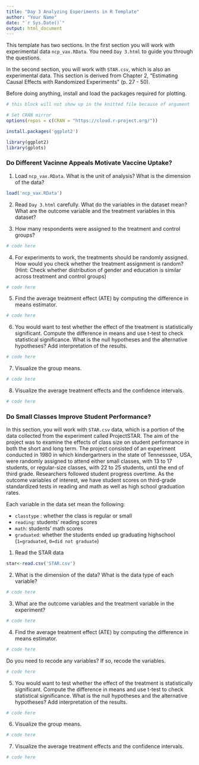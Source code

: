 ```yaml
---
title: "Day 3 Analyzing Experiments in R Template"
author: "Your Name"
date: "`r Sys.Date()`"
output: html_document
---
```


This template has two sections. In the first section you will work with experimental data `ncp_vax.RData`. You need `Day 3.html` to guide you through the questions.

In the second section, you will work with `STAR.csv`, which is also an experimental data. This section is derived from Chapter 2, "Estimating Causal Effects with Randomized Experiments" (p. 27 - 50).

Before doing anything, install and load the packages required for plotting.

```r
# this block will not show up in the knitted file because of argument 'include=FALSE'

# Set CRAN mirror
options(repos = c(CRAN = "https://cloud.r-project.org/"))

install.packages('ggplot2')

library(ggplot2)
library(gplots)
```

### Do Different Vacinne Appeals Motivate Vaccine Uptake?

1.  Load `ncp_vax.RData`. What is the unit of analysis? What is the dimension of the data? 

```r
load('ncp_vax.RData')
```

2. Read `Day 3.html` carefully. What do the variables in the dataset mean? What are the outcome variable and the treatment variables in this dataset?


3. How many respondents were assigned to the treatment and control groups?

```r
# code here
```

4. For experiments to work, the treatments should be randomly assigned. How would you check whether the treatment assignment is random? (Hint: Check whether distribution of gender and education is similar across treatment and control groups)

```r
# code here
```

5. Find the average treatment effect (ATE) by computing the difference in means estimator.

```r
# code here
```

6. You would want to test whether the effect of the treatment is statistically significant. Compute the difference in means and use t-test to check statistical significance. What is the null hypotheses and the alternative hypotheses? Add interpretation of the results.

```r
# code here
```

7. Visualize the group means.

```r
# code here
```

8. Visualize the average treatment effects and the confidence intervals.

```r
# code here
```

### Do Small Classes Improve Student Performance?

In this section, you will work with `STAR.csv` data, which is a portion of the data collected from the experiment called ProjectSTAR. The aim of the project was to examine the effects of class size on student performance in both the short and long term. The project consisted of an experiment conducted in 1980 in which kindergartners in the state of Tennesssee, USA, were randomly assigned to attend either small classes, with 13 to 17 students, or regular-size classes, with 22 to 25 students, until the end of third grade.  Researchers followed student progress overtime. As the outcome variables of interest, we have student scores on third-grade standardized tests in reading and math as well as high school graduation rates.

Each variable in the data set mean the following:

- `classtype` : whether the class is regular or small
- `reading`: students' reading scores
- `math`: students' math scores
- `graduated`: whether the students ended up graduating highschool (`1=graduated`, `0=did not graduate`)

1. Read the STAR data

```r
star<-read.csv('STAR.csv')
```

2. What is the dimension of the data? What is the data type of each variable?

```r
# code here
```

3. What are the outcome variables and the treatment variable in the experiment?

```r
# code here
```

4. Find the average treatment effect (ATE) by computing the difference in means estimator. 

```r
# code here
```

Do you need to recode any variables? If so, recode the variables.

```r
# code here
```

5. You would want to test whether the effect of the treatment is statistically significant. Compute the difference in means and use t-test to check statistical significance. What is the null hypotheses and the alternative hypotheses? Add interpretation of the results.

```r
# code here
```

6. Visualize the group means.

```r
# code here
```

7. Visualize the average treatment effects and the confidence intervals.

```r
# code here
```

